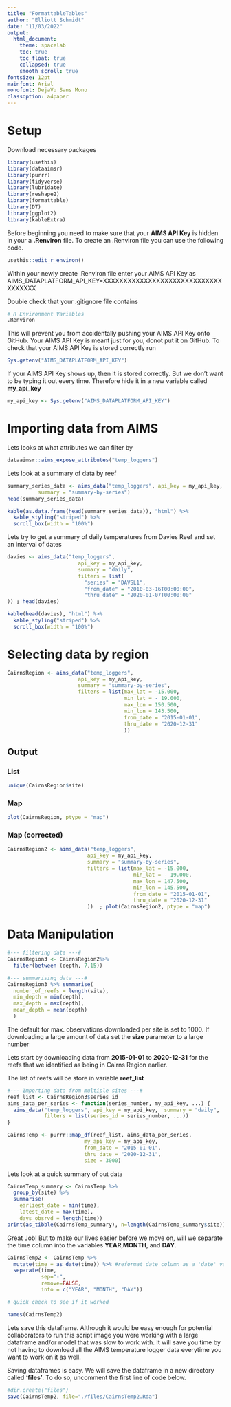 ```yaml
---
title: "FormattableTables"
author: "Elliott Schmidt"
date: "11/03/2022"
output:
  html_document: 
    theme: spacelab
    toc: true
    toc_float: true  
    collapsed: true
    smooth_scroll: true
fontsize: 12pt
mainfont: Arial
monofont: DejaVu Sans Mono
classoption: a4paper
---
```

# Setup 

Download necessary packages  

```r
library(usethis) 
library(dataaimsr) 
library(purrr)
library(tidyverse)
library(lubridate)
library(reshape2)
library(formattable)
library(DT)
library(ggplot2)
library(kableExtra)
```
Before beginning you need to make sure that your **AIMS API Key** is hidden in your a **.Renviron** file. To create an .Renviron file you can use the following code. 

```r
usethis::edit_r_environ()
```
Within your newly create .Renviron file enter your AIMS API Key as AIMS_DATAPLATFORM_API_KEY=XXXXXXXXXXXXXXXXXXXXXXXXXXXXXXXXXXXX 

Double check that your .gitignore file contains 

```r
# R Environment Variables
.Renviron
```
This will prevent you from accidentally pushing your AIMS API Key onto GitHub. Your AIMS API Key is meant just for you, donot put it on GitHub. To check that your AIMS API Key is stored correctly run 

```r
Sys.getenv("AIMS_DATAPLATFORM_API_KEY")
```
If your AIMS API Key shows up, then it is stored correctly. But we don't want to be typing it out every time. Therefore hide it in a new variable called **my_api_key**

```r
my_api_key <- Sys.getenv("AIMS_DATAPLATFORM_API_KEY") 
```

# Importing data from AIMS  

Lets looks at what attributes we can filter by
```r
dataaimsr::aims_expose_attributes("temp_loggers") 
```

Lets look at a summary of data by reef
```r
summary_series_data <- aims_data("temp_loggers", api_key = my_api_key,
          summary = "summary-by-series")
head(summary_series_data)
```
```r
kable(as.data.frame(head(summary_series_data)), "html") %>% 
  kable_styling("striped") %>% 
  scroll_box(width = "100%")
```


Lets try to get a summary of daily temperatures from Davies Reef and set an interval of dates 
```r
davies <- aims_data("temp_loggers", 
                       api_key = my_api_key, 
                       summary = "daily",
                       filters = list(
                         "series" = "DAVSL1",
                         "from_date" = "2010-03-16T00:00:00",
                         "thru_date" = "2020-01-07T00:00:00"
)) ; head(davies)
```

```r
kable(head(davies), "html") %>% 
  kable_styling("striped") %>% 
  scroll_box(width = "100%")
```

# Selecting data by region 
```r
CairnsRegion <- aims_data("temp_loggers", 
                       api_key = my_api_key,
                       summary = "summary-by-series", 
                       filters = list(max_lat = -15.000, 
                                      min_lat = - 19.000,
                                      max_lon = 150.500, 
                                      min_lon = 143.500, 
                                      from_date = "2015-01-01", 
                                      thru_date = "2020-12-31"
                                      )) 
```
## Output {.tabset} 

### List 
```r
unique(CairnsRegion$site)
```

### Map
```r
plot(CairnsRegion, ptype = "map") 
```

### Map (corrected)
```r
CairnsRegion2 <- aims_data("temp_loggers", 
                          api_key = my_api_key,
                          summary = "summary-by-series", 
                          filters = list(max_lat = -15.000, 
                                         min_lat = - 19.000,
                                         max_lon = 147.500, 
                                         min_lon = 145.500, 
                                         from_date = "2015-01-01", 
                                         thru_date = "2020-12-31"
                          ))  ; plot(CairnsRegion2, ptype = "map") 
```
##

# Data Manipulation
```r
#--- filtering data ---#
CairnsRegion3 <- CairnsRegion2%>% 
  filter(between (depth, 7,15)) 

#--- summarising data ---#
CairnsRegion3 %>% summarise( 
  number_of_reefs = length(site), 
  min_depth = min(depth), 
  max_depth = max(depth), 
  mean_depth = mean(depth)
  )
```

The default for max. observations downloaded per site is set to 1000. If downloading a large amount of data set the **size** parameter to a large number 

Lets start by downloading data from **2015-01-01** to **2020-12-31** for the reefs that we identified as being in Cairns Region earlier. 

The list of reefs will be store in variable **reef_list**
```r
#--- Importing data from multiple sites ---#
reef_list <- CairnsRegion3$series_id
aims_data_per_series <- function(series_number, my_api_key, ...) {
  aims_data("temp_loggers", api_key = my_api_key,  summary = "daily",
            filters = list(series_id = series_number, ...))
}

CairnsTemp <- purrr::map_df(reef_list, aims_data_per_series,
                         my_api_key = my_api_key,
                         from_date = "2015-01-01",
                         thru_date = "2020-12-31", 
                         size = 3000) 
```

Lets look at a quick summary of out data 

```r
CairnsTemp_summary <- CairnsTemp %>% 
  group_by(site) %>% 
  summarise( 
    earliest_date = min(time), 
    latest_date = max(time), 
    days_obsrvd = length(time))
print(as_tibble(CairnsTemp_summary), n=length(CairnsTemp_summary$site)) 
```

Great Job! But to make our lives easier before we move on, will we separate the time column into the variables **YEAR**,**MONTH**, and **DAY**. 

```r
CairnsTemp2 <- CairnsTemp %>% 
  mutate(time = as_date(time)) %>% #reformat date column as a 'date' variable 
  separate(time, 
           sep="-", 
           remove=FALSE, 
           into = c("YEAR", "MONTH", "DAY")) 

# quick check to see if it worked 

names(CairnsTemp2)
``` 

Lets save this dataframe. Although it would be easy enough for potential collaborators to run this script image you were working with a large dataframe and/or model that was slow to work with. It will save you time by not having to download all the AIMS temperature logger data everytime you want to work on it as well.  

Saving dataframes is easy. We will save the dataframe in a new directory called **'files'**. To do so, uncomment the first line of code below.  

```r
#dir.create("files")
save(CairnsTemp2, file="./files/CairnsTemp2.Rda")
```
